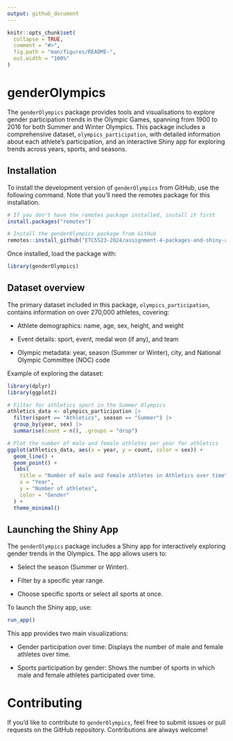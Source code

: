 ```yaml
---
output: github_document
---
```


<!-- README.md is generated from README.Rmd. Please edit that file -->

```r
knitr::opts_chunk$set(
  collapse = TRUE,
  comment = "#>",
  fig.path = "man/figures/README-",
  out.width = "100%"
)
```

# genderOlympics

<!-- badges: start -->
<!-- badges: end -->

The `genderOlympics` package provides tools and visualisations to explore gender participation trends in the Olympic Games, spanning from 1900 to 2016 for both Summer and Winter Olympics. This package includes a comprehensive dataset, `olympics_participation`, with detailed information about each athlete's participation, and an interactive Shiny app for exploring trends across years, sports, and seasons.

## Installation

To install the development version of `genderOlympics` from GitHub, use the following command. Note that you'll need the remotes package for this installation.

``` r
# If you don't have the remotes package installed, install it first
install.packages("remotes")

# Install the genderOlympics package from GitHub
remotes::install_github("ETC5523-2024/assignment-4-packages-and-shiny-apps-Billy0624")
```

Once installed, load the package with:

```r
library(genderOlympics)
```

## Dataset overview

The primary dataset included in this package, `olympics_participation`, contains information on over 270,000 athletes, covering:

  - Athlete demographics: name, age, sex, height, and weight

  - Event details: sport, event, medal won (if any), and team

  - Olympic metadata: year, season (Summer or Winter), city, and National Olympic Committee (NOC) code

Example of exploring the dataset:

```r
library(dplyr)
library(ggplot2)

# Filter for athletics sport in the Summer Olympics
athletics_data <- olympics_participation |>
  filter(sport == "Athletics", season == "Summer") |>
  group_by(year, sex) |>
  summarise(count = n(), .groups = "drop")

# Plot the number of male and female athletes per year for athletics
ggplot(athletics_data, aes(x = year, y = count, color = sex)) +
  geom_line() +
  geom_point() +
  labs(
    title = "Number of male and female athletes in Athletics over time",
    x = "Year",
    y = "Number of athletes",
    color = "Gender"
  ) +
  theme_minimal()
```

## Launching the Shiny App

The `genderOlympics` package includes a Shiny app for interactively exploring gender trends in the Olympics. The app allows users to:

  - Select the season (Summer or Winter).
  
  - Filter by a specific year range.

  - Choose specific sports or select all sports at once.

To launch the Shiny app, use:

```r
run_app()
```

This app provides two main visualizations:

  - Gender participation over time: Displays the number of male and female athletes over time.

  - Sports participation by gender: Shows the number of sports in which male and female athletes participated over time.
  
# Contributing

If you'd like to contribute to `genderOlympics`, feel free to submit issues or pull requests on the GitHub repository. Contributions are always welcome!

